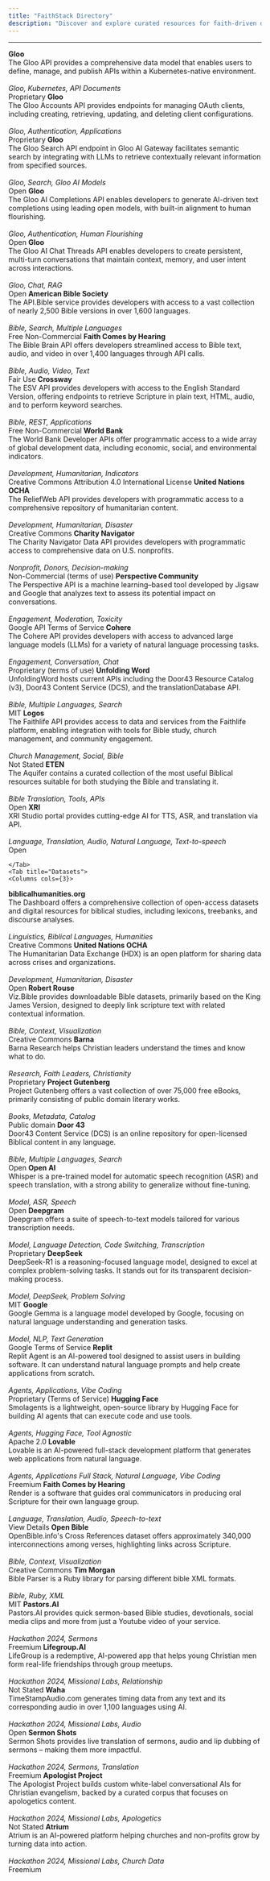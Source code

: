 ```yaml
---
title: "FaithStack Directory"
description: "Discover and explore curated resources for faith-driven developers."
---
```


---

<Tabs>
    <Tab title="APIs">
    <Columns cols={3}>

<Card title="Gloo Accounts API" icon="user" href="#">
  <b>Gloo</b>
  <br />
  The Gloo API provides a comprehensive data model that enables users to define,
  manage, and publish APIs within a Kubernetes-native environment.
  <br />
  <br />
  <i>Gloo, Kubernetes, API Documents</i>
  <br />
  Proprietary
</Card>

<Card title="Gloo Platform API" icon="gear" href="#">
  <b>Gloo</b>
  <br />
  The Gloo Accounts API provides endpoints for managing OAuth clients, including
  creating, retrieving, updating, and deleting client configurations.
  <br />
  <br />
  <i>Gloo, Authentication, Applications</i>
  <br />
  Proprietary
</Card>

<Card title="Gloo Search API" icon="magnifying-glass" href="#">
  <b>Gloo</b>
  <br />
  The Gloo Search API endpoint in Gloo AI Gateway facilitates semantic search by
  integrating with LLMs to retrieve contextually relevant information from
  specified sources.
  <br />
  <br />
  <i>Gloo, Search, Gloo AI Models</i>
  <br />
  Open
</Card>

<Card title="Gloo Completions API" icon="pen" href="#">
  <b>Gloo</b>
  <br />
  The Gloo AI Completions API enables developers to generate AI-driven text
  completions using leading open models, with built-in alignment to human
  flourishing.
  <br />
  <br />
  <i>Gloo, Authentication, Human Flourishing</i>
  <br />
  Open
</Card>

<Card title="Gloo Chat (Threads) API" icon="message" href="#">
  <b>Gloo</b>
  <br />
  The Gloo AI Chat Threads API enables developers to create persistent,
  multi-turn conversations that maintain context, memory, and user intent across
  interactions.
  <br />
  <br />
  <i>Gloo, Chat, RAG</i>
  <br />
  Open
</Card>

<Card title="API.Bible" icon="book" href="#">
  <b>American Bible Society</b>
  <br />
  The API.Bible service provides developers with access to a vast collection of
  nearly 2,500 Bible versions in over 1,600 languages.
  <br />
  <br />
  <i>Bible, Search, Multiple Languages</i>
  <br />
  Free Non-Commercial
</Card>

<Card title="Bible Brain API" icon="book-open" href="#">
  <b>Faith Comes by Hearing</b>
  <br />
  The Bible Brain API offers developers streamlined access to Bible text, audio,
  and video in over 1,400 languages through API calls.
  <br />
  <br />
  <i>Bible, Audio, Video, Text</i>
  <br />
  Fair Use
</Card>

<Card title="ESV API" icon="book" href="#">
  <b>Crossway</b>
  <br />
  The ESV API provides developers with access to the English Standard Version,
  offering endpoints to retrieve Scripture in plain text, HTML, audio, and to
  perform keyword searches.
  <br />
  <br />
  <i>Bible, REST, Applications</i>
  <br />
  Free Non-Commercial
</Card>

<Card title="World Bank Indicators API" icon="globe" href="#">
  <b>World Bank</b>
  <br />
  The World Bank Developer APIs offer programmatic access to a wide array of
  global development data, including economic, social, and environmental
  indicators.
  <br />
  <br />
  <i>Development, Humanitarian, Indicators</i>
  <br />
  Creative Commons Attribution 4.0 International License
</Card>

<Card title="ReliefWeb API" icon="globe" href="#">
  <b>United Nations OCHA</b>
  <br />
  The ReliefWeb API provides developers with programmatic access to a
  comprehensive repository of humanitarian content.
  <br />
  <br />
  <i>Development, Humanitarian, Disaster</i>
  <br />
  Creative Commons
</Card>

<Card title="Charity Navigator API" icon="heart" href="#">
  <b>Charity Navigator</b>
  <br />
  The Charity Navigator Data API provides developers with programmatic access to
  comprehensive data on U.S. nonprofits.
  <br />
  <br />
  <i>Nonprofit, Donors, Decision-making</i>
  <br />
  Non-Commercial (terms of use)
</Card>

<Card title="Perspective API" icon="eye" href="#">
  <b>Perspective Community</b>
  <br />
  The Perspective API is a machine learning–based tool developed by Jigsaw and
  Google that analyzes text to assess its potential impact on conversations.
  <br />
  <br />
  <i>Engagement, Moderation, Toxicity</i>
  <br />
  Google API Terms of Service
</Card>

<Card title="Cohere Chat API" icon="message" href="#">
  <b>Cohere</b>
  <br />
  The Cohere API provides developers with access to advanced large language
  models (LLMs) for a variety of natural language processing tasks.
  <br />
  <br />
  <i>Engagement, Conversation, Chat</i>
  <br />
  Proprietary (terms of use)
</Card>

<Card title="Unfolding Word APIs" icon="book" href="#">
  <b>Unfolding Word</b>
  <br />
  UnfoldingWord hosts current APIs including the Door43 Resource Catalog (v3),
  Door43 Content Service (DCS), and the translationDatabase API.
  <br />
  <br />
  <i>Bible, Multiple Languages, Search</i>
  <br />
  MIT
</Card>

<Card title="Faithlife API" icon="users" href="#">
  <b>Logos</b>
  <br />
  The Faithlife API provides access to data and services from the Faithlife
  platform, enabling integration with tools for Bible study, church management,
  and community engagement.
  <br />
  <br />
  <i>Church Management, Social, Bible</i>
  <br />
  Not Stated
</Card>

<Card title="Aquifer Bible API" icon="book" href="#">
  <b>ETEN</b>
  <br />
  The Aquifer contains a curated collection of the most useful Biblical
  resources suitable for both studying the Bible and translating it.
  <br />
  <br />
  <i>Bible Translation, Tools, APIs</i>
  <br />
  Open
</Card>

<Card title="XRI Studio" icon="x" href="#">
  <b>XRI</b>
  <br />
  XRI Studio portal provides cutting-edge AI for TTS, ASR, and translation via
  API.
  <br />
  <br />
  <i>Language, Translation, Audio, Natural Language, Text-to-speech</i>
  <br />
  Open
</Card>

</Columns>

    </Tab>
    <Tab title="Datasets">
    <Columns cols={3}>

<Card title="Biblical Humanities Dashboard" icon="database" href="#">
  <b>biblicalhumanities.org</b>
  <br />
  The Dashboard offers a comprehensive collection of open-access datasets and
  digital resources for biblical studies, including lexicons, treebanks, and
  discourse analyses.
  <br />
  <br />
  <i>Linguistics, Biblical Languages, Humanities</i>
  <br />
  Creative Commons
</Card>

<Card title="Humanitarian Data Exchange (HDX)" icon="database" href="#">
  <b>United Nations OCHA</b>
  <br />
  The Humanitarian Data Exchange (HDX) is an open platform for sharing data
  across crises and organizations.
  <br />
  <br />
  <i>Development, Humanitarian, Disaster</i>
  <br />
  Open
</Card>

<Card title="Viz.Bible" icon="book" href="#">
  <b>Robert Rouse</b>
  <br />
  Viz.Bible provides downloadable Bible datasets, primarily based on the King
  James Version, designed to deeply link scripture text with related contextual
  information.
  <br />
  <br />
  <i>Bible, Context, Visualization</i>
  <br />
  Creative Commons
</Card>

<Card title="Barna: Research" icon="bookmark" href="#">
  <b>Barna</b>
  <br />
  Barna Research helps Christian leaders understand the times and know what to
  do.
  <br />
  <br />
  <i>Research, Faith Leaders, Christianity</i>
  <br />
  Proprietary
</Card>

<Card title="Project Gutenberg" icon="book" href="#">
  <b>Project Gutenberg</b>
  <br />
  Project Gutenberg offers a vast collection of over 75,000 free eBooks,
  primarily consisting of public domain literary works.
  <br />
  <br />
  <i>Books, Metadata, Catalog</i>
  <br />
  Public domain
</Card>

<Card title="Door Content Service" icon="book" href="#">
  <b>Door 43</b>
  <br />
  Door43 Content Service (DCS) is an online repository for open-licensed
  Biblical content in any language.
  <br />
  <br />
  <i>Bible, Multiple Languages, Search</i>
  <br />
  Open
</Card>

</Columns>
    </Tab>
    <Tab title="Models">
    <Columns cols={3}>

<Card title="Whisper v2" icon="comment" href="#">
  <b>Open AI</b>
  <br />
  Whisper is a pre-trained model for automatic speech recognition (ASR) and
  speech translation, with a strong ability to generalize without fine-tuning.
  <br />
  <br />
  <i>Model, ASR, Speech</i>
  <br />
  Open
</Card>

<Card title="Deepgram Nova" icon="comments" href="#">
  <b>Deepgram</b>
  <br />
  Deepgram offers a suite of speech-to-text models tailored for various
  transcription needs.
  <br />
  <br />
  <i>Model, Language Detection, Code Switching, Transcription</i>
  <br />
  Proprietary
</Card>

<Card title="DeepSeek-R1" icon="brain" href="#">
  <b>DeepSeek</b>
  <br />
  DeepSeek-R1 is a reasoning-focused language model, designed to excel at
  complex problem-solving tasks. It stands out for its transparent
  decision-making process.
  <br />
  <br />
  <i>Model, DeepSeek, Problem Solving</i>
  <br />
  MIT
</Card>

<Card title="Google Gemma" icon="brain" href="#">
  <b>Google</b>
  <br />
  Google Gemma is a language model developed by Google, focusing on natural
  language understanding and generation tasks.
  <br />
  <br />
  <i>Model, NLP, Text Generation</i>
  <br />
  Google Terms of Service
</Card>

</Columns>
    </Tab>
    <Tab title="Tools">
    <Columns cols={3}>

<Card title="Replit Agent" icon="language" href="#">
  <b>Replit</b>
  <br />
  Replit Agent is an AI-powered tool designed to assist users in building
  software. It can understand natural language prompts and help create
  applications from scratch.
  <br />
  <br />
  <i>Agents, Applications, Vibe Coding</i>
  <br />
  Proprietary (Terms of Service)
</Card>

<Card title="Smolagents" icon="code" href="#">
  <b>Hugging Face</b>
  <br />
  Smolagents is a lightweight, open-source library by Hugging Face for building
  AI agents that can execute code and use tools.
  <br />
  <br />
  <i>Agents, Hugging Face, Tool Agnostic</i>
  <br />
  Apache 2.0
</Card>

<Card title="Lovable" icon="heart" href="#">
  <b>Lovable</b>
  <br />
  Lovable is an AI-powered full-stack development platform that generates web
  applications from natural language.
  <br />
  <br />
  <i>Agents, Applications Full Stack, Natural Language, Vibe Coding</i>
  <br />
  Freemium
</Card>

<Card title="Render" icon="draw-square" href="#">
  <b>Faith Comes by Hearing</b>
  <br />
  Render is a software that guides oral communicators in producing oral
  Scripture for their own language group.
  <br />
  <br />
  <i>Language, Translation, Audio, Speech-to-text</i>
  <br />
  View Details
</Card>

</Columns>
    </Tab>
    <Tab title="Projects">
    <Columns cols={3}>

<Card title="OpenBible.info" icon="book" href="#">
  <b>Open Bible</b>
  <br />
  OpenBible.info's Cross References dataset offers approximately 340,000
  interconnections among verses, highlighting links across Scripture.
  <br />
  <br />
  <i>Bible, Context, Visualization</i>
  <br />
  Creative Commons
</Card>

<Card title="Bible Parser" icon="code" href="#">
  <b>Tim Morgan</b>
  <br />
  Bible Parser is a Ruby library for parsing different bible XML formats.
  <br />
  <br />
  <i>Bible, Ruby, XML</i>
  <br />
  MIT
</Card>

<Card title="Pastors.AI" icon="users" href="#">
  <b>Pastors.AI</b>
  <br />
  Pastors.AI provides quick sermon-based Bible studies, devotionals, social
  media clips and more from just a Youtube video of your service.
  <br />
  <br />
  <i>Hackathon 2024, Sermons</i>
  <br />
  Freemium
</Card>

<Card title="Lifegroup.AI" icon="users" href="#">
  <b>Lifegroup.AI</b>
  <br />
  LifeGroup is a redemptive, AI-powered app that helps young Christian men form
  real-life friendships through group meetups.
  <br />
  <br />
  <i>Hackathon 2024, Missional Labs, Relationship</i>
  <br />
  Not Stated
</Card>

<Card title="Time Stamp Audio" icon="timer" href="#">
  <b>Waha</b>
  <br />
  TimeStampAudio.com generates timing data from any text and its corresponding
  audio in over 1,100 languages using AI.
  <br />
  <br />
  <i>Hackathon 2024, Missional Labs, Audio</i>
  <br />
  Open
</Card>

<Card title="Sermon Shots" icon="whiskey-glass" href="#">
  <b>Sermon Shots</b>
  <br />
  Sermon Shots provides live translation of sermons, audio and lip dubbing of
  sermons – making them more impactful.
  <br />
  <br />
  <i>Hackathon 2024, Sermons, Translation</i>
  <br />
  Freemium
</Card>

<Card title="Apologist Project" icon="users" href="#">
  <b>Apologist Project</b>
  <br />
  The Apologist Project builds custom white-label conversational AIs for
  Christian evangelism, backed by a curated corpus that focuses on apologetics
  content.
  <br />
  <br />
  <i>Hackathon 2024, Missional Labs, Apologetics</i>
  <br />
  Not Stated
</Card>

<Card title="Atrium" icon="users" href="#">
  <b>Atrium</b>
  <br />
  Atrium is an AI-powered platform helping churches and non-profits grow by
  turning data into action.
  <br />
  <br />
  <i>Hackathon 2024, Missional Labs, Church Data</i>
  <br />
  Freemium
</Card>

</Columns> 
    </Tab>    
</Tabs>
